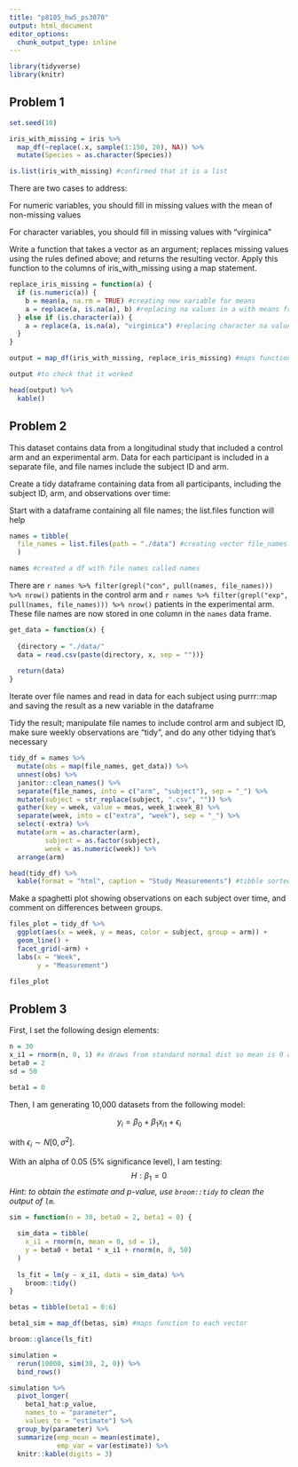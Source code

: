 ```yaml
---
title: "p8105_hw5_ps3070"
output: html_document
editor_options: 
  chunk_output_type: inline
---
```



```r
library(tidyverse)
library(knitr)
```

## Problem 1
```r
set.seed(10)

iris_with_missing = iris %>% 
  map_df(~replace(.x, sample(1:150, 20), NA)) %>%
  mutate(Species = as.character(Species))

is.list(iris_with_missing) #confirmed that it is a list
```

There are two cases to address:

For numeric variables, you should fill in missing values with the mean of non-missing values

For character variables, you should fill in missing values with "virginica"

Write a function that takes a vector as an argument; replaces missing values using the rules defined above; and returns the resulting vector. Apply this function to the columns of iris_with_missing using a map statement.


```r
replace_iris_missing = function(a) {
  if (is.numeric(a)) {
    b = mean(a, na.rm = TRUE) #creating new variable for means
    a = replace(a, is.na(a), b) #replacing na values in a with means from b
  } else if (is.character(a)) {
    a = replace(a, is.na(a), "virginica") #replacing character na values
  }
}

output = map_df(iris_with_missing, replace_iris_missing) #maps function to each vector 

output #to check that it worked

head(output) %>% 
  kable()
```

## Problem 2

This dataset contains data from a longitudinal study that included a control arm and an experimental arm. Data for each participant is included in a separate file, and file names include the subject ID and arm.

Create a tidy dataframe containing data from all participants, including the subject ID, arm, and observations over time:

Start with a dataframe containing all file names; the list.files function will help

```r
names = tibble(
  file_names = list.files(path = "./data") #creating vector file_names
  )

names #created a df with file names called names
```

There are `r names %>% filter(grepl("con", pull(names, file_names))) %>% nrow()` patients in the control arm and 
`r names %>% filter(grepl("exp", pull(names, file_names))) %>% nrow()` patients in the experimental arm. These file names are now stored in one column in the `names` data frame.

```r
get_data = function(x) {
  
  {directory = "./data/"
  data = read.csv(paste(directory, x, sep = ""))}
  
  return(data)
}
```

Iterate over file names and read in data for each subject using purrr::map and saving the result as a new variable in the dataframe

Tidy the result; manipulate file names to include control arm and subject ID, make sure weekly observations are “tidy”, and do any other tidying that’s necessary

```r
tidy_df = names %>% 
  mutate(obs = map(file_names, get_data)) %>% 
  unnest(obs) %>%
  janitor::clean_names() %>% 
  separate(file_names, into = c("arm", "subject"), sep = "_") %>%
  mutate(subject = str_replace(subject, ".csv", "")) %>% 
  gather(key = week, value = meas, week_1:week_8) %>%
  separate(week, into = c("extra", "week"), sep = "_") %>% 
  select(-extra) %>% 
  mutate(arm = as.character(arm),
         subject = as.factor(subject),
         week = as.numeric(week)) %>% 
  arrange(arm)

head(tidy_df) %>%
  kable(format = "html", caption = "Study Measurements") #tibble sorted by week
```


Make a spaghetti plot showing observations on each subject over time, and comment on differences between groups.

```r
files_plot = tidy_df %>% 
  ggplot(aes(x = week, y = meas, color = subject, group = arm)) +
  geom_line() +
  facet_grid(~arm) +
  labs(x = "Week",
       y = "Measurement")

files_plot
```

## Problem 3

First, I set the following design elements:
```r
n = 30
x_i1 = rnorm(n, 0, 1) #x draws from standard normal dist so mean is 0 and sd is 1
beta0 = 2
sd = 50 

beta1 = 0
```

Then, I am generating 10,000 datasets from the following model:

$$ y_i = \beta_0 + \beta_1 x_{i1} + \epsilon_{i} $$

with $\epsilon_{i} ∼ N[0,\sigma^2]$.

With an alpha of 0.05 (5% significance level), I am testing:
$$ H : \beta_1 = 0 $$
_Hint: to obtain the estimate and p-value, use `broom::tidy` to clean the output of `lm`._ 

```r
sim = function(n = 30, beta0 = 2, beta1 = 0) {
  
  sim_data = tibble(
    x_i1 = rnorm(n, mean = 0, sd = 1),
    y = beta0 + beta1 * x_i1 + rnorm(n, 0, 50)
  )
  
  ls_fit = lm(y ~ x_i1, data = sim_data) %>% 
    broom::tidy()
}

betas = tibble(beta1 = 0:6) 

beta1_sim = map_df(betas, sim) #maps function to each vector 

broom::glance(ls_fit)

simulation =
  rerun(10000, sim(30, 2, 0)) %>% 
  bind_rows()

```

```r

simulation %>% 
  pivot_longer(
    beta1_hat:p_value,
    names_to = "parameter", 
    values_to = "estimate") %>% 
  group_by(parameter) %>% 
  summarize(emp_mean = mean(estimate),
            emp_var = var(estimate)) %>% 
  knitr::kable(digits = 3)
```

